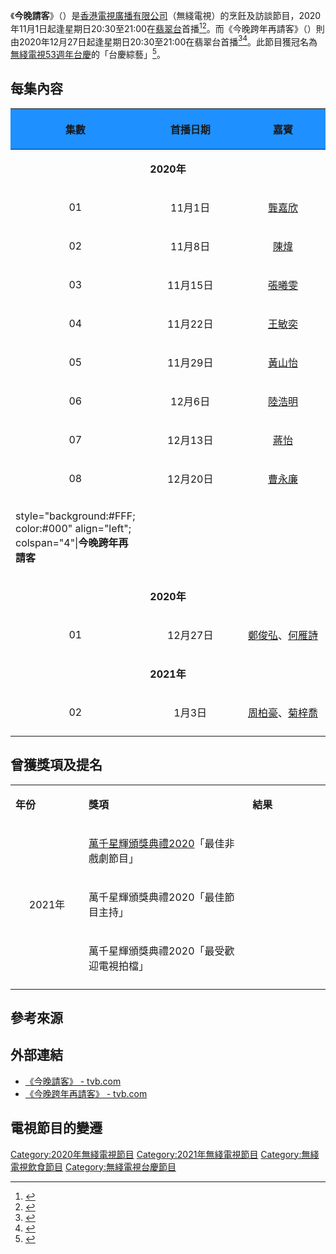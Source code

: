 {{無綫節目
| 中文節目名    = 今晚請客
| 英文節目名    = ''Happy Dinner Together''
| 別名          =
| 圖片          =
| 翡翠台首播日期 =今晚請客：2020年11月1日—12月20日<br>今晚跨年再請客：<br>2020年12月27日—2021年1月3日
| 翡翠台首播時間 =逢星期日 20:30至21:00
| 監製         = [[張志明_(監製)|張志明]]
| 編導         = [[簡志聰|簡志聰]]
| 編審         = [[袁淑蓮|袁淑蓮]]、[[陳嘉汶|陳嘉汶]]
| 集數         = 今晚請客：8<BR>今晚跨年再請客：2
| 類型         = 烹飪、清談
| 旁白         = [[馬家豪|馬家豪]]
| 主持         = [[黎諾懿|黎諾懿]]、[[陳敏之|陳敏之]]
| 網頁         = 
| 相關         = [[big_big_shop|big big shop今晚請客慶團年]]
}}
《'''今晚請客'''》（{{lang-en|Happy Dinner Together}}）是[[香港|香港]][[電視廣播有限公司|電視廣播有限公司]]（無綫電視）的烹飪及訪談節目，2020年11月1日起逢星期日20:30至21:00在[[翡翠台|翡翠台]]首播<ref>{{Cite news|url=https://www.hk01.com/即時娛樂/552776/|title=今晚請客｜陳敏之要靚唔要衛生？　集集都唔戴手套處理食物|publisher=[[香港01|香港01]]|date=2020-11-23|accessdate=2021-01-29}}</ref><ref>{{Cite news|url=https://www.hk01.com/即時娛樂/558610/|title=今晚請客｜陸浩明跟肥媽學藝刀工未滿師　黎諾懿：似細個啲鍘紙刀|publisher=香港01|date=2020-12-07|accessdate=2021-01-29}}</ref>。而《今晚跨年再請客》（{{lang-en|Happy Dinner Together Special}}）則由2020年12月27日起逢星期日20:30至21:00在翡翠台首播<ref>{{Cite news|url=https://www.bastillepost.com/hongkong/article/7476343-%E5%A9%9A%E7%A6%AE%E5%BE%8C%E7%81%AB%E9%80%9F%E5%BE%A9%E5%B7%A5-%E9%84%AD%E4%BF%8A%E5%BC%98%E4%BD%95%E9%9B%81%E8%A9%A9%E5%A4%AB%E5%A6%BB%E6%AA%94%E4%B8%8A%E7%85%AE%E9%A3%9F%E7%AF%80%E7%9B%AE|title=婚禮後火速復工 鄭俊弘何雁詩夫妻檔上煮食節目|publisher=[[巴士的報|巴士的報]]|date=2020-11-16|accessdate=2021-01-29|archive-date=2021-02-03|archive-url=https://web.archive.org/web/20210203161447/https://www.bastillepost.com/hongkong/article/7476343-%E5%A9%9A%E7%A6%AE%E5%BE%8C%E7%81%AB%E9%80%9F%E5%BE%A9%E5%B7%A5-%E9%84%AD%E4%BF%8A%E5%BC%98%E4%BD%95%E9%9B%81%E8%A9%A9%E5%A4%AB%E5%A6%BB%E6%AA%94%E4%B8%8A%E7%85%AE%E9%A3%9F%E7%AF%80%E7%9B%AE|dead-url=no}}</ref><ref>{{Cite news|url=https://www.singtao.ca/4698643/2021-01-03/news-%E3%80%8A%E4%BB%8A%E6%99%9A%E8%AB%8B%E5%AE%A2%E3%80%8B%E9%9B%A3%E5%BF%98%E7%81%AB%E7%87%92%E7%9C%BC%E7%9C%89+%E9%BB%8E%E8%AB%BE%E6%87%BF%E5%91%8A%E5%88%A5%E3%80%8A%E7%96%AB%E5%A2%83%E5%BB%9A%E7%A5%9E%E3%80%8B/?variant=zh-hk|title=《今晚請客》難忘火燒眼眉 黎諾懿告別《疫境廚神》|publisher=[[星島日報|星島日報]]|date=2021-01-03|accessdate=2021-01-29|archive-date=2021-02-04|archive-url=https://web.archive.org/web/20210204044601/https://www.singtao.ca/4698643/2021-01-03/news-%E3%80%8A%E4%BB%8A%E6%99%9A%E8%AB%8B%E5%AE%A2%E3%80%8B%E9%9B%A3%E5%BF%98%E7%81%AB%E7%87%92%E7%9C%BC%E7%9C%89+%E9%BB%8E%E8%AB%BE%E6%87%BF%E5%91%8A%E5%88%A5%E3%80%8A%E7%96%AB%E5%A2%83%E5%BB%9A%E7%A5%9E%E3%80%8B/?variant=zh-hk|dead-url=no}}</ref>。此節目獲冠名為[[無綫電視台慶相關活動|無綫電視53週年台慶]]的「台慶綜藝」<ref>{{Cite news|url=https://skypost.ulifestyle.com.hk/article/2774126/|title=孭飛《今晚請客》 鑽研貼地菜式 黎諾懿：依家日日匿喺廚房|publisher=[[晴報|晴報]]|date=2020-10-12|accessdate=2021-01-29|archive-date=2020-11-06|archive-url=https://web.archive.org/web/20201106050104/https://skypost.ulifestyle.com.hk/article/2774126/|dead-url=no}}</ref>。

== 每集內容 ==
{|class="wikitable sortable" style="width:70%"
|-style="color:white" align="center"
!width="1%" style="background-color:dodgerblue"|集數!!width="5%" style="background-color:dodgerblue"|首播日期!!width="5%" style="background-color:dodgerblue"|嘉賓
|-
|align="center" colspan="4"|'''2020年'''
|-
|align="center"|01||align="center"|11月1日||align="center"|[[龔嘉欣|龔嘉欣]]
|-
|align="center"|02||align="center"|11月8日||align="center"|[[陳煒|陳煒]]
|-
|align="center"|03||align="center"|11月15日||align="center"|[[張曦雯|張曦雯]]
|-
|align="center"|04||align="center"|11月22日||align="center"|[[王敏奕|王敏奕]]
|-
|align="center"|05||align="center"|11月29日||align="center"|[[黃山怡|黃山怡]]
|-
|align="center"|06||align="center"|12月6日||align="center"|[[陸浩明|陸浩明]]
|-
|align="center"|07||align="center"|12月13日||align="center"|[[蔣怡|蔣怡]]
|-
|align="center"|08||align="center"|12月20日||align="center"|[[曹永廉|曹永廉]]
|-
|style="background:#FFF; color:#000" align="left"; colspan="4"|'''今晚跨年再請客'''
|-
|align="center" colspan="4"|'''2020年'''
|-
|align="center"|01||align="center"|12月27日||align="center"|[[鄭俊弘|鄭俊弘]]、[[何雁詩|何雁詩]]
|-
|align="center" colspan="4"|'''2021年'''
|-
|align="center"|02||align="center"|1月3日||align="center"|[[周柏豪|周柏豪]]、[[菊梓喬|菊梓喬]]
|-
|}

== 曾獲獎項及提名 ==
{|class="wikitable" width="70%"
|- style="background:dodgerblue; color:white" align=center
|style="width:8%"|'''年份'''||style="width:21%"|'''獎項'''||style="width:10%"|'''結果'''
|-
|rowspan="3"|<center>2021年</center>||[[萬千星輝頒獎典禮2020|萬千星輝頒獎典禮2020]]「最佳非戲劇節目」||{{won}}
|-
|萬千星輝頒獎典禮2020「最佳節目主持」||{{nom}}
|-
|萬千星輝頒獎典禮2020「最受歡迎電視拍檔」||{{nom}}
|-
|}

== 參考來源 ==
{{reflist}}

== 外部連結 ==
* [https://programme.tvb.com/foodandtravel/buffaloprogrammeworkingtitle/ 《今晚請客》 - tvb.com] {{Wayback|url=https://programme.tvb.com/foodandtravel/buffaloprogrammeworkingtitle/ |date=20201108202719 }}
* [https://programme.tvb.com/foodandtravel/happydinnertogetherspecial/ 《今晚跨年再請客》 - tvb.com] {{Wayback|url=https://programme.tvb.com/foodandtravel/happydinnertogetherspecial/ |date=20210202194055 }}

== 電視節目的變遷 ==
{{電視節目的變遷
|電視台={{HKG}} [[無綫電視|無綫電視]][[翡翠台|翡翠台]]
|播放檔次=星期日 20:30－21:00（首播）
|節目名稱=今晚請客<br>（2020年11月1日—2020年12月20日）<HR>今晚跨年再請客<br>（2020年12月27日—2021年1月3日）
|上一節目=[[TVB節目巡禮2021|TVB節目巡禮2021]]<br>（2020年10月25日）
|下一節目=[[萬千星輝頒獎典禮2020|萬千星輝頒獎典禮2020]]<br>(2021年1月10日)
}}
[[Category:2020年無綫電視節目|Category:2020年無綫電視節目]]
[[Category:2021年無綫電視節目|Category:2021年無綫電視節目]]
[[Category:無綫電視飲食節目|Category:無綫電視飲食節目]]
[[Category:無綫電視台慶節目|Category:無綫電視台慶節目]]